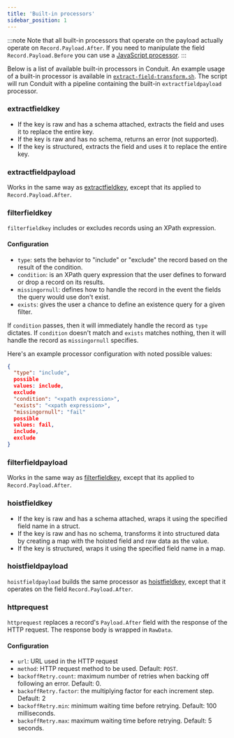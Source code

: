 ```yaml
---
title: 'Built-in processors'
sidebar_position: 1
---
```


:::note
Note that all built-in processors that operate on the payload actually operate on `Record.Payload.After`.
If you need to manipulate the field `Record.Payload.Before` you can use
a [JavaScript processor](./javascript-processors).
:::

Below is a list of available built-in processors in Conduit. An example usage of a built-in processor is available in
[`extract-field-transform.sh`](https:github.com/ConduitIO/conduit/blob/main/examples/processors/extract-field-transform.sh).
The script will run Conduit with a pipeline containing the built-in `extractfieldpayload` processor.

### extractfieldkey

- If the key is raw and has a schema attached, extracts the field and uses it to replace the entire key.
- If the key is raw and has no schema, returns an error (not supported).
- If the key is structured, extracts the field and uses it to replace the entire key.

### extractfieldpayload

Works in the same way as [extractfieldkey](#extractfieldkey), except that its applied to `Record.Payload.After`.

### filterfieldkey

`filterfieldkey` includes or excludes records using an XPath expression.

#### Configuration

- `type`: sets the behavior to "include" or "exclude" the record based on the result of the condition.
- `condition`: is an XPath query expression that the user defines to forward or drop a record on its results.
- `missingornull`: defines how to handle the record in the event the fields the query would use don't exist.
- `exists`: gives the user a chance to define an existence query for a given filter.

If `condition` passes, then it will immediately handle the record as `type` dictates. If `condition` doesn't match
and `exists` matches nothing, then it will handle the record as `missingornull` specifies.

Here's an example processor configuration with noted possible values:

```json
{
  "type": "include",
  possible
  values: include,
  exclude
  "condition": "<xpath expression>",
  "exists": "<xpath expression>",
  "missingornull": "fail"
  possible
  values: fail,
  include,
  exclude
}
```

### filterfieldpayload

Works in the same way as [filterfieldkey](#filterfieldkey), except that its applied to `Record.Payload.After`.

### hoistfieldkey

- If the key is raw and has a schema attached, wraps it using the specified field name in a struct.
- If the key is raw and has no schema, transforms it into structured data by creating a map with the hoisted field and
  raw data as the value.
- If the key is structured, wraps it using the specified field name in a map.

### hoistfieldpayload

`hoistfieldpayload` builds the same processor as [hoistfieldkey](#hoistfieldkey), except that it operates on the field
`Record.Payload.After`.

### httprequest

`httprequest` replaces a record's `Payload.After` field with the response of the HTTP request. The response body is
wrapped in `RawData`.

#### Configuration

- `url`: URL used in the HTTP request
- `method`: HTTP request method to be used. Default: `POST`.
- `backoffRetry.count`: maximum number of retries when backing off following an error. Default: 0.
- `backoffRetry.factor`: the multiplying factor for each increment step. Default: 2 
- `backoffRetry.min`: minimum waiting time before retrying. Default: 100 milliseconds.
- `backoffRetry.max`: maximum waiting time before retrying. Default: 5 seconds.


